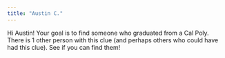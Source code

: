 ```yaml
---
title: "Austin C."
---
```


Hi Austin! Your goal is to find someone who graduated from a Cal Poly. There is 1 other person with this clue (and perhaps others who could have had this clue). See if you can find them!
